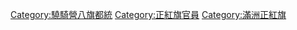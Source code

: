 [[Category:驍騎營八旗都統|Category:驍騎營八旗都統]]
[[Category:正紅旗官員|Category:正紅旗官員]]
[[Category:滿洲正紅旗|Category:滿洲正紅旗]]